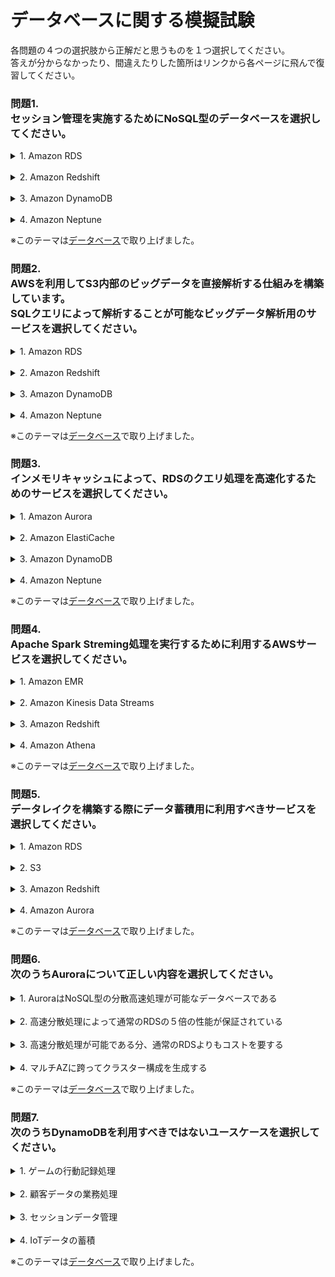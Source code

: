 # データベースに関する模擬試験

各問題の４つの選択肢から正解だと思うものを１つ選択してください。  
答えが分からなかったり、間違えたりした箇所はリンクから各ページに飛んで復習してください。
### 問題1. <br/>セッション管理を実施するためにNoSQL型のデータベースを選択してください。
<details><summary>1. Amazon RDS</summary>1.は不正解です。<br/>Amazon DynamoDB は、規模に関係なく数ミリ秒台のパフォーマンスを実現する、key-value およびドキュメントデータベースです。<br/>例えば、ゲームアプリでは、アプリケーションのセッション履歴、リーダーボードを含むプラットフォームのすべての機能に DynamoDB を使用しています。</details><br/>
<details><summary>2. Amazon Redshift</summary>2.は不正解です。<br/>Amazon DynamoDB は、規模に関係なく数ミリ秒台のパフォーマンスを実現する、key-value およびドキュメントデータベースです。<br/>例えば、ゲームアプリでは、アプリケーションのセッション履歴、リーダーボードを含むプラットフォームのすべての機能に DynamoDB を使用しています。</details><br/>
<details><summary>3. Amazon DynamoDB</summary>正解です。<br/>Amazon DynamoDB は、規模に関係なく数ミリ秒台のパフォーマンスを実現する、key-value およびドキュメントデータベースです。<br/>例えば、ゲームアプリでは、アプリケーションのセッション履歴、リーダーボードを含むプラットフォームのすべての機能に DynamoDB を使用しています。</details><br/>
<details><summary>4. Amazon Neptune</summary>4.は不正解です。<br/>Amazon DynamoDB は、規模に関係なく数ミリ秒台のパフォーマンスを実現する、key-value およびドキュメントデータベースです。<br/>例えば、ゲームアプリでは、アプリケーションのセッション履歴、リーダーボードを含むプラットフォームのすべての機能に DynamoDB を使用しています。</details>

※このテーマは[データベース](aws_cp_database)で取り上げました。

### 問題2. <br/>AWSを利用してS3内部のビッグデータを直接解析する仕組みを構築しています。<br/>SQLクエリによって解析することが可能なビッグデータ解析用のサービスを選択してください。
<details><summary>1. Amazon RDS</summary>1.は不正解です。<br/>Redshift Spectrum テーブルを複数の Amazon Redshift クラスターに追加し、同じ AWS リージョン内のあらゆるクラスターから Amazon S3 の同じデータにクエリを実行できます。<br/>データレイクをS3を利用して構成して、S3データをクエリで解析する場合に利用する仕組みとなります。</details><br/>
<details><summary>2. Amazon Redshift</summary>正解です。<br/>Redshift Spectrum テーブルを複数の Amazon Redshift クラスターに追加し、同じ AWS リージョン内のあらゆるクラスターから Amazon S3 の同じデータにクエリを実行できます。<br/>データレイクをS3を利用して構成して、S3データをクエリで解析する場合に利用する仕組みとなります。</details><br/>
<details><summary>3. Amazon DynamoDB</summary>3.は不正解です。<br/>Redshift Spectrum テーブルを複数の Amazon Redshift クラスターに追加し、同じ AWS リージョン内のあらゆるクラスターから Amazon S3 の同じデータにクエリを実行できます。<br/>データレイクをS3を利用して構成して、S3データをクエリで解析する場合に利用する仕組みとなります。</details><br/>
<details><summary>4. Amazon Neptune</summary>4.は不正解です。<br/>Redshift Spectrum テーブルを複数の Amazon Redshift クラスターに追加し、同じ AWS リージョン内のあらゆるクラスターから Amazon S3 の同じデータにクエリを実行できます。<br/>データレイクをS3を利用して構成して、S3データをクエリで解析する場合に利用する仕組みとなります。</details>

※このテーマは[データベース](aws_cp_database)で取り上げました。

### 問題3. <br/>インメモリキャッシュによって、RDSのクエリ処理を高速化するためのサービスを選択してください。
<details><summary>1. Amazon Aurora</summary>1.は不正解です。<br/>ElastiCacheはRDSと併用して、RDSへのクエリ結果をElastiCacheにキャッシュさせることで、キャッシュがある場合はElastiCacheのキャッシュを使い、キャッシュが無い場合のみRDSにDBアクセスという連携が可能です。</details><br/>
<details><summary>2. Amazon ElastiCache</summary>正解です。<br/>ElastiCacheはRDSと併用して、RDSへのクエリ結果をElastiCacheにキャッシュさせることで、キャッシュがある場合はElastiCacheのキャッシュを使い、キャッシュが無い場合のみRDSにDBアクセスという連携が可能です。</details><br/>
<details><summary>3. Amazon DynamoDB</summary>3.は不正解です。<br/>ElastiCacheはRDSと併用して、RDSへのクエリ結果をElastiCacheにキャッシュさせることで、キャッシュがある場合はElastiCacheのキャッシュを使い、キャッシュが無い場合のみRDSにDBアクセスという連携が可能です。</details><br/>
<details><summary>4. Amazon Neptune</summary>4.は不正解です。<br/>ElastiCacheはRDSと併用して、RDSへのクエリ結果をElastiCacheにキャッシュさせることで、キャッシュがある場合はElastiCacheのキャッシュを使い、キャッシュが無い場合のみRDSにDBアクセスという連携が可能です。</details>

※このテーマは[データベース](aws_cp_database)で取り上げました。

### 問題4. <br/>Apache Spark Streming処理を実行するために利用するAWSサービスを選択してください。
<details><summary>1. Amazon EMR</summary>正解です。<br/>Amazon EMR は、Apache Spark、Apache Hive、Presto などのオープンソースのビッグデータフレームワークを使用して、膨大な量のデータを処理して分析するサービスです。</details><br/>
<details><summary>2. Amazon Kinesis Data Streams</summary>2.は不正解です。<br/>Amazon EMR は、Apache Spark、Apache Hive、Presto などのオープンソースのビッグデータフレームワークを使用して、膨大な量のデータを処理して分析するサービスです。</details><br/>
<details><summary>3. Amazon Redshift</summary>3.は不正解です。<br/>Amazon EMR は、Apache Spark、Apache Hive、Presto などのオープンソースのビッグデータフレームワークを使用して、膨大な量のデータを処理して分析するサービスです。</details><br/>
<details><summary>4. Amazon Athena</summary>4.は不正解です。<br/>Amazon EMR は、Apache Spark、Apache Hive、Presto などのオープンソースのビッグデータフレームワークを使用して、膨大な量のデータを処理して分析するサービスです。</details>

※このテーマは[データベース](aws_cp_database)で取り上げました。

### 問題5. <br/>データレイクを構築する際にデータ蓄積用に利用すべきサービスを選択してください。
<details><summary>1. Amazon RDS</summary>1.は不正解です。<br/>Amazon Simple Storage Service (S3) は、構造化データと非構造化データ向けの最大級かつ最もパフォーマンスに優れたオブジェクトストレージサービスであり、データレイクの構築に最適のストレージサービスです。<br/>Amazon S3 を使用すると、99.999999999% (イレブンナイン) の耐久性でデータを保護する安全な環境で、あらゆるサイズのデータレイクをコスト効率よく構築し、スケールすることができます。</details><br/>
<details><summary>2. S3</summary>正解です。<br/>Amazon Simple Storage Service (S3) は、構造化データと非構造化データ向けの最大級かつ最もパフォーマンスに優れたオブジェクトストレージサービスであり、データレイクの構築に最適のストレージサービスです。<br/>Amazon S3 を使用すると、99.999999999% (イレブンナイン) の耐久性でデータを保護する安全な環境で、あらゆるサイズのデータレイクをコスト効率よく構築し、スケールすることができます。</details><br/>
<details><summary>3. Amazon Redshift</summary>3.は不正解です。<br/>Amazon Simple Storage Service (S3) は、構造化データと非構造化データ向けの最大級かつ最もパフォーマンスに優れたオブジェクトストレージサービスであり、データレイクの構築に最適のストレージサービスです。<br/>Amazon S3 を使用すると、99.999999999% (イレブンナイン) の耐久性でデータを保護する安全な環境で、あらゆるサイズのデータレイクをコスト効率よく構築し、スケールすることができます。</details><br/>
<details><summary>4. Amazon Aurora</summary>4.は不正解です。<br/>Amazon Simple Storage Service (S3) は、構造化データと非構造化データ向けの最大級かつ最もパフォーマンスに優れたオブジェクトストレージサービスであり、データレイクの構築に最適のストレージサービスです。<br/>Amazon S3 を使用すると、99.999999999% (イレブンナイン) の耐久性でデータを保護する安全な環境で、あらゆるサイズのデータレイクをコスト効率よく構築し、スケールすることができます。</details>

※このテーマは[データベース](aws_cp_database)で取り上げました。

### 問題6. <br/>次のうちAuroraについて正しい内容を選択してください。
<details><summary>1. AuroraはNoSQL型の分散高速処理が可能なデータベースである</summary>1.は不正解です。<br/>AuroraはRDSで選択できるリレーショナルデータベースソフトウェアの一種です。</details><br/>
<details><summary>2. 高速分散処理によって通常のRDSの５倍の性能が保証されている</summary>2.は不正解です。<br/>Auroraは高速分散処理によって通常のRDSの5倍の性能が保証されていません。<br/>あくまでも検証段階で5倍性能がでるケースがあるということです。</details><br/>
<details><summary>3. 高速分散処理が可能である分、通常のRDSよりもコストを要する</summary>3.は不正解です。<br/>RDSよりも低コストになる可能性があります。</details><br/>
<details><summary>4. マルチAZに跨ってクラスター構成を生成する</summary>正解です。<br/>Aurora DB クラスターはマルチAZに跨って仮想ボリュームを構成されています。<br/>1 つ以上の DB インスタンスと、これらの DB インスタンスのデータを管理する 1 つのクラスターボリュームで構成されます。<br/>Aurora クラスターボリュームは、複数のアベイラビリティーゾーンにまたがる仮想データベースストレージボリュームです。<br/>各アベイラビリティーゾーンには DB クラスターデータのコピーが保存されます。<br/>Aurora DB クラスターは 2 種類の DB インスタンスで構成されます。</details>

※このテーマは[データベース](aws_cp_database)で取り上げました。

### 問題7. <br/>次のうちDynamoDBを利用すべきではないユースケースを選択してください。
<details><summary>1. ゲームの行動記録処理</summary>1.は不正解です。<br/>顧客データの業務処理にはSQL型のトランザクション処理を実行することが必要となるケースが多いため、リレーショナルデータベースを利用することが必要となります。</details><br/>
<details><summary>2. 顧客データの業務処理</summary>正解です。<br/>顧客データの業務処理にはSQL型のトランザクション処理を実行することが必要となるケースが多いため、リレーショナルデータベースを利用することが必要となります。</details><br/>
<details><summary>3. セッションデータ管理</summary>3.は不正解です。<br/>顧客データの業務処理にはSQL型のトランザクション処理を実行することが必要となるケースが多いため、リレーショナルデータベースを利用することが必要となります。</details><br/>
<details><summary>4. IoTデータの蓄積</summary>4.は不正解です。<br/>顧客データの業務処理にはSQL型のトランザクション処理を実行することが必要となるケースが多いため、リレーショナルデータベースを利用することが必要となります。</details>

※このテーマは[データベース](aws_cp_database)で取り上げました。